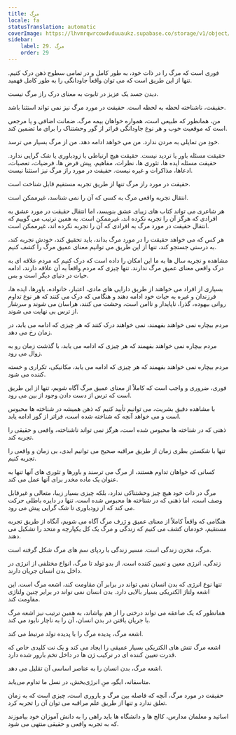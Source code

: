 ```yaml
---
title: مرگ
locale: fa
statusTranslation: automatic
coverImage: https://lhvmrqwrcowdvduuaukz.supabase.co/storage/v1/object/public/strapi-uploads/small_cover-educacion-fundamental.webp-2d51a7828a2b1309555be27f7e2a61a0.webp
sidebar:
    label: 29. مرگ
    order: 29
---
```

فوری است که مرگ را در ذات خود، به طور کامل و در تمامی سطوح ذهن درک کنیم. تنها از این طریق است که می توان واقعاً جاودانگی را به طور کامل فهمید.

دیدن جسد یک عزیز در تابوت به معنای درک راز مرگ نیست.

حقیقت، ناشناخته لحظه به لحظه است. حقیقت در مورد مرگ نیز نمی تواند استثنا باشد.

من، همانطور که طبیعی است، همواره خواهان بیمه مرگ، ضمانت اضافی و یا مرجعی است که موقعیت خوب و هر نوع جاودانگی فراتر از گور وحشتناک را برای ما تضمین کند.

خودِ من تمایلی به مردن ندارد. من می خواهد ادامه دهد. من از مرگ بسیار می ترسد.

حقیقت مسئله باور یا تردید نیست. حقیقت هیچ ارتباطی با زودباوری یا شک گرایی ندارد. حقیقت مسئله ایده ها، تئوری ها، نظرات، مفاهیم، پیش فرض ها، فرضیات، تعصبات، ادعاها، مذاکرات و غیره نیست. حقیقت در مورد راز مرگ نیز استثنا نیست.

حقیقت در مورد راز مرگ تنها از طریق تجربه مستقیم قابل شناخت است.

انتقال تجربه واقعی مرگ به کسی که آن را نمی شناسد، غیرممکن است.

هر شاعری می تواند کتاب های زیبای عشق بنویسد، اما انتقال حقیقت در مورد عشق به افرادی که هرگز آن را تجربه نکرده اند، غیرممکن است. به همین ترتیب می گوییم که انتقال حقیقت در مورد مرگ به افرادی که آن را تجربه نکرده اند، غیرممکن است.

هر کس که می خواهد حقیقت را در مورد مرگ بداند، باید تحقیق کند، خودش تجربه کند، به درستی جستجو کند، تنها از این طریق می توانیم معنای عمیق مرگ را کشف کنیم.

مشاهده و تجربه سال ها به ما این امکان را داده است که درک کنیم که مردم علاقه ای به درک واقعی معنای عمیق مرگ ندارند. تنها چیزی که مردم واقعاً به آن علاقه دارند، ادامه حیات در دنیای دیگر است و بس.

بسیاری از افراد می خواهند از طریق دارایی های مادی، اعتبار، خانواده، باورها، ایده ها، فرزندان و غیره به حیات خود ادامه دهند و هنگامی که درک می کنند که هر نوع تداوم روانی بیهوده، گذرا، ناپایدار و ناامن است، وحشت می کنند، هراسان می شوند و سرشار از ترس بی نهایت می شوند.

مردم بیچاره نمی خواهند بفهمند، نمی خواهند درک کنند که هر چیزی که ادامه می یابد، در زمان رخ می دهد.

مردم بیچاره نمی خواهند بفهمند که هر چیزی که ادامه می یابد، با گذشت زمان رو به زوال می رود.

مردم بیچاره نمی خواهند بفهمند که هر چیزی که ادامه می یابد، مکانیکی، تکراری و خسته کننده می شود.

فوری، ضروری و واجب است که کاملاً از معنای عمیق مرگ آگاه شویم، تنها از این طریق است که ترس از دست دادن وجود از بین می رود.

با مشاهده دقیق بشریت، می توانیم تأیید کنیم که ذهن همیشه در شناخته ها محبوس است و می خواهد آنچه که شناخته شده است، فراتر از گور ادامه یابد.

ذهنی که در شناخته ها محبوس شده است، هرگز نمی تواند ناشناخته، واقعی و حقیقی را تجربه کند.

تنها با شکستن بطری زمان از طریق مراقبه صحیح می توانیم ابدی، بی زمان و واقعی را تجربه کنیم.

کسانی که خواهان تداوم هستند، از مرگ می ترسند و باورها و تئوری های آنها تنها به عنوان یک ماده مخدر برای آنها عمل می کند.

مرگ در ذات خود هیچ چیز وحشتناکی ندارد، بلکه چیزی بسیار زیبا، متعالی و غیرقابل وصف است، اما ذهنی که در شناخته ها محبوس شده است، تنها در دایره باطلی حرکت می کند که از زودباوری تا شک گرایی پیش می رود.

هنگامی که واقعاً کاملاً از معنای عمیق و ژرف مرگ آگاه می شویم، آنگاه از طریق تجربه مستقیم، خودمان کشف می کنیم که زندگی و مرگ یک کل یکپارچه و متحد را تشکیل می دهند.

مرگ، مخزن زندگی است. مسیر زندگی با ردپای سم های مرگ شکل گرفته است.

زندگی، انرژی معین و تعیین کننده است. از بدو تولد تا مرگ، انواع مختلفی از انرژی در داخل بدن انسان جریان دارند.

تنها نوع انرژی که بدن انسان نمی تواند در برابر آن مقاومت کند، اشعه مرگ است. این اشعه ولتاژ الکتریکی بسیار بالایی دارد. بدن انسان نمی تواند در برابر چنین ولتاژی مقاومت کند.

همانطور که یک صاعقه می تواند درختی را از هم بپاشاند، به همین ترتیب نیز اشعه مرگ با جریان یافتن در بدن انسان، آن را به ناچار نابود می کند.

اشعه مرگ، پدیده مرگ را با پدیده تولد مرتبط می کند.

اشعه مرگ تنش های الکتریکی بسیار عمیقی را ایجاد می کند و یک نت کلیدی خاص که قدرت تعیین کننده ای در ترکیب ژن ها در داخل تخم بارور شده دارد.

اشعه مرگ، بدن انسان را به عناصر اساسی آن تقلیل می دهد.

متاسفانه، ایگو، منِ انرژی‌بخش، در نسل ما تداوم می‌یابد.

حقیقت در مورد مرگ، آنچه که فاصله بین مرگ و باروری است، چیزی است که به زمان تعلق ندارد و تنها از طریق علم مراقبه می توان آن را تجربه کرد.

اساتید و معلمان مدارس، کالج ها و دانشگاه ها باید راهی را به دانش آموزان خود بیاموزند که به تجربه واقعی و حقیقی منتهی می شود.

